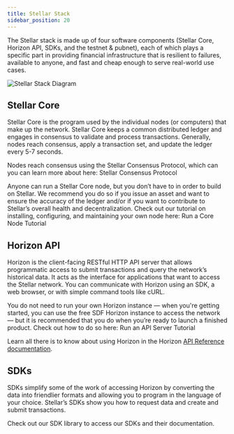```yaml
---
title: Stellar Stack
sidebar_position: 20
---
```


The Stellar stack is made up of four software components (Stellar Core, Horizon API, SDKs, and the testnet & pubnet), each of which plays a specific part in providing financial infrastructure that is resilient to failures, available to anyone, and fast and cheap enough to serve real-world use cases.   

![Stellar Stack Diagram](/assets/stellar-stack.png)

## Stellar Core
Stellar Core is the program used by the individual nodes (or computers) that make up the network. Stellar Core keeps a common distributed ledger and engages in consensus to validate and process transactions. Generally, nodes reach consensus, apply a transaction set, and update the ledger every 5-7 seconds.

Nodes reach consensus using the Stellar Consensus Protocol, which can you can learn more about here: Stellar Consensus Protocol

Anyone can run a Stellar Core node, but you don’t have to in order to build on Stellar. We recommend you do so if you issue an asset and want to ensure the accuracy of the ledger and/or if you want to contribute to Stellar’s overall health and decentralization. Check out our tutorial on installing, configuring, and maintaining your own node here: Run a Core Node Tutorial

## Horizon API
Horizon is the client-facing RESTful HTTP API server that allows programmatic access to submit transactions and query the network’s historical data. It acts as the interface for applications that want to access the Stellar network. You can communicate with Horizon using an SDK, a web browser, or with simple command tools like cURL. 

You do not need to run your own Horizon instance — when you're getting started, you can use the free SDF Horizon instance to access the network — but it is recommended that you do when you’re ready to launch a finished product. Check out how to do so here: Run an API Server Tutorial

Learn all there is to know about using Horizon in the Horizon [API Reference documentation](https://developers.stellar.org/api/introduction/).

## SDKs
SDKs simplify some of the work of accessing Horizon by converting the data into friendlier formats and allowing you to program in the language of your choice. Stellar’s SDKs show you how to request data and create and submit transactions.

Check out our SDK library to access our SDKs and their documentation.